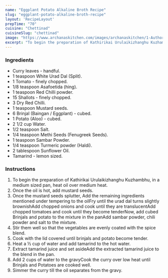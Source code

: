 ---
name: "Eggplant Potato Alkaline Broth Recipe"
slug: "eggplant-potato-alkaline-broth-recipe"
layout: 'RecipeLayout'
prepTime: "70"
cuisine: "Chettinad"
cuisineSlug: "chettinad"
image: "https://www.archanaskitchen.com/images/archanaskitchen/1-Author/Karthika_Gopalakrishnan/Kathirikai_Urulaikizhangu_Kara_Kuzhambhu.jpg"
excerpt: "To begin the preparation of Kathirikai Urulaikizhanghu Kuzhambhu, in a medium sized pan, heat oil over medium heat"
---

### Ingredients

- Curry leaves - handful.
- 1 teaspoon White Urad Dal (Split).
- 1 Tomato - finely chopped.
- 1/8 teaspoon Asafoetida (hing).
- 1 teaspoon Red Chilli powder.
- 15 Shallots - finely chopped.
- 3 Dry Red Chilli.
- 1 teaspoon Mustard seeds.
- 6 Brinjal (Baingan / Eggplant) - cubed.
- 1 Potato (Aloo) - cubed.
- 2 1/2 cup Water.
- 1/2 teaspoon Salt.
- 1/4 teaspoon Methi Seeds (Fenugreek Seeds).
- 1 teaspoon Sambar Powder.
- 1/4 teaspoon Turmeric powder (Haldi).
- 2 tablespoon Sunflower Oil.
- Tamarind - lemon sized.

### Instructions

1. To begin the preparation of Kathirikai Urulaikizhanghu Kuzhambhu, in a medium sized pan, heat oil over medium heat.
1. Once the oil is hot, add mustard seeds.
1. Once the mustard seeds splutter, Add the remaining ingredients mentioned under tempering to the oilFry until the urad dal turns slightly brownishAdd chopped onions and cook until they are translucentAdd chopped tomatoes and cook until they become tenderNow, add cubed Brinjals and potato to the mixture in the panAdd sambar powder, chili powder and salt to the mixture.
1. Stir them well so that the vegetables are evenly coated with the spice blend.
1. Cook with the lid covered until brinjals and potato become tender.
1. Heat a ½ cup of water and add tamarind to the hot water.
1. Extract tamarind juice and set asideAdd the extracted tamarind juice to the blend in the pan.
1. Add 2 cups of water to the gravyCook the curry over low heat until Brinjals and Potatoes are cooked well.
1. Simmer the curry till the oil separates from the gravy.
